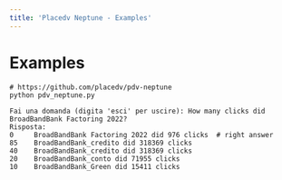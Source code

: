 ```yaml
---
title: 'Placedv Neptune - Examples'
---
```


# Examples

```shell copy
# https://github.com/placedv/pdv-neptune
python pdv_neptune.py

Fai una domanda (digita 'esci' per uscire): How many clicks did BroadBandBank Factoring 2022?
Risposta:
0     BroadBandBank Factoring 2022 did 976 clicks  # right answer
85    BroadBandBank_credito did 318369 clicks
40    BroadBandBank_credito did 318369 clicks
20    BroadBandBank_conto did 71955 clicks
10    BroadBandBank_Green did 15411 clicks
```
